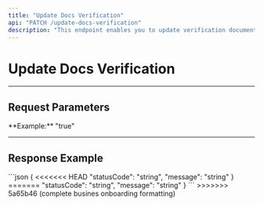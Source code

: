 ```yaml
---
title: "Update Docs Verification"
api: "PATCH /update-docs-verification"
description: "This endpoint enables you to update verification documents."
---
```


# Update Docs Verification

---

## Request Parameters

<ParamField body="businessId" type="string" required></ParamField>

<ParamField body="docsVerified" type="string" required>
	**Example:** "true"
</ParamField>

<ParamField body="approvedId" type="string" required></ParamField>

---

## Response Example

<ResponseExample>
```json
{
<<<<<<< HEAD
    "statusCode": "string",
    "message": "string"
}
=======
 "statusCode": "string",
  "message": "string"
}
```

</ResponseExample>
>>>>>>> 5a65b46 (complete busines onboarding formatting)
